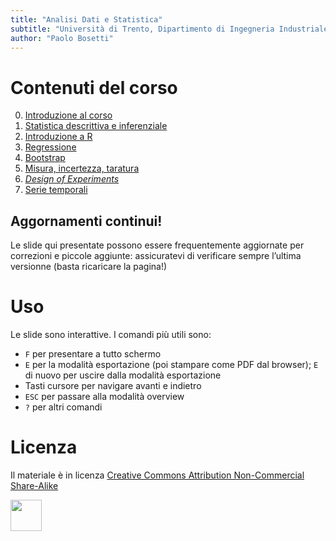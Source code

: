 ```yaml
---
title: "Analisi Dati e Statistica"
subtitle: "Università di Trento, Dipartimento di Ingegneria Industriale"
author: "Paolo Bosetti"
---
```


# Contenuti del corso

0.  [Introduzione al corso](adas-0){target="_blank"}
1.  [Statistica descrittiva e inferenziale](adas-1){target="_blank"}
2.  [Introduzione a R](adas-2){target="_blank"}
3.  [Regressione](adas-3){target="_blank"}
4.  [Bootstrap](adas-4){target="_blank"}
5.  [Misura, incertezza, taratura](adas-5){target="\"_blank"}
6.  [*Design of Experiments*](adas-6){target="\"_blank"}
7.  [Serie temporali](adas-8){target="_blank"}


:::callout-important
## Aggornamenti continui!

Le slide qui presentate possono essere frequentemente aggiornate per correzioni e piccole aggiunte: assicuratevi di verificare sempre l'ultima versionne (basta ricaricare la pagina!)
:::


# Uso

Le slide sono interattive. I comandi più utili sono:

-   `F` per presentare a tutto schermo
-   `E` per la modalità esportazione (poi stampare come PDF dal browser); `E` di nuovo per uscire dalla modalità esportazione
-   Tasti cursore per navigare avanti e indietro
-   `ESC` per passare alla modalità overview
-   `?` per altri comandi

# Licenza

Il materiale è in licenza [Creative Commons Attribution Non-Commercial Share-Alike](https://creativecommons.org/licenses/by-nc-sa/4.0/)

![](http://mirrors.creativecommons.org/presskit/buttons/88x31/png/by-nc-sa.eu.png){height="50"}
